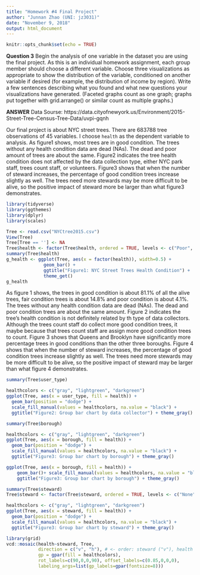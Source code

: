 ---
title: "Homework #4 Final Project"
author: "Junnan Zhao (UNI: jz3031)"
date: "November 9, 2018"
output: html_document
---

```{r setup, include=FALSE}
knitr::opts_chunk$set(echo = TRUE)
```

**Question 3**
Begin the analysis of one variable in the dataset you are using the final project.  As this is an individual homework assignment, each group member should choose a different variable. Choose three visualizations as appropriate to show the distribution of the variable, conditioned on another variable if desired (for example, the distribution of income by region).  Write a few sentences describing what you found and what new questions your visualizations have generated. (Faceted graphs count as one graph; graphs put together with grid.arrange() or similar count as multiple graphs.)

**ANSWER**
Data Sourse: https://data.cityofnewyork.us/Environment/2015-Street-Tree-Census-Tree-Data/uvpi-gqnh 

Our final project is about NYC street trees. There are 683788 tree observations of 45 variables. I choose `health` as the dependent variable to analysis. As figure1 shows, most trees are in good condition. The trees without any health condition data are dead (NAs). The dead and poor amount of trees are about the same. Figure2 indicates the tree health condition does not affected by the data collection type, either NYC park staff, trees count staff, or volunteers. Figure3 shows that when the number of steward increases, the percentage of good condition trees increase slightly as well. The trees need more stewards may be more difficult to be alive, so the positive impact of steward more be larger than what figure3 demonstrates.  

```{r}
library(tidyverse)
library(ggthemes)
library(dplyr)
library(scales)

Tree <- read.csv("NYCtree2015.csv")
View(Tree)
Tree[Tree == ''] <- NA
Tree$health <- factor(Tree$health, ordered = TRUE, levels <- c("Poor", "Fair", "Good"))
summary(Tree$health)
g_health <- ggplot(Tree, aes(x = factor(health)), width=0.5) +
              geom_bar() +
              ggtitle("Figure1: NYC Street Trees Health Condition") + 
              theme_get() 
g_health
```

As figure 1 shows, the trees in good condition is about 81.1% of all the alive trees, fair condition trees is about 14.8% and poor condition is about 4.1%. The trees without any health condition data are dead (NAs). The dead and poor condition trees are about the same amount. Figure 2 indicates the tree's health condition is not definitely related by th type of data collectors. Although the trees count staff do collect more good condition trees, it maybe because that trees count staff are assign more good condition trees to count. Figure 3 shows that Queens and Brooklyn have significantly more percentage trees in good conditions than the other three boroughs. Figure 4 shows that when the number of steward increases, the percentage of good condition trees increase slightly as well. The trees need more stewards may be more difficult to be alive, so the positive impact of steward may be larger than what figure 4 demonstrates.  

```{R}
summary(Tree$user_type)

healthcolors <- c("gray", "lightgreen", "darkgreen")
ggplot(Tree, aes(x = user_type, fill = health)) + 
  geom_bar(position = "dodge") + 
  scale_fill_manual(values = healthcolors, na.value = "black") + 
  ggtitle("Figure2: Group bar chart by data collector") + theme_gray()
```

```{R}
summary(Tree$borough)

healthcolors <- c("gray", "lightgreen", "darkgreen")
ggplot(Tree, aes(x = borough, fill = health)) + 
  geom_bar(position = "dodge") + 
  scale_fill_manual(values = healthcolors, na.value = "black") + 
  ggtitle("Figure3: Group bar chart by borough") + theme_gray()

ggplot(Tree, aes(x = borough, fill = health)) + 
    geom_bar()+ scale_fill_manual(values = healthcolors, na.value = "black") +
    ggtitle("Figure3: Group bar chart by borough") + theme_gray()

```


```{R}
summary(Tree$steward)
Tree$steward <- factor(Tree$steward, ordered = TRUE, levels <- c("None", "1or2", "3or4", "4orMore"))

healthcolors <- c("gray", "lightgreen", "darkgreen")
ggplot(Tree, aes(x = steward, fill = health)) + 
  geom_bar(position = "dodge") + 
  scale_fill_manual(values = healthcolors, na.value = "black") + 
  ggtitle("Figure3: Group bar chart by steward") + theme_gray()

library(grid)
vcd::mosaic(health~steward, Tree, 
            direction = c("v", "h"), # <- order: steward ("v"), health ("h")
            gp = gpar(fill = healthcolors),
            rot_labels=c(90,0,0,90), offset_labels=c(0.85,0,0,0),
            labeling_args=list(gp_labels=gpar(fontsize=8)))
```

